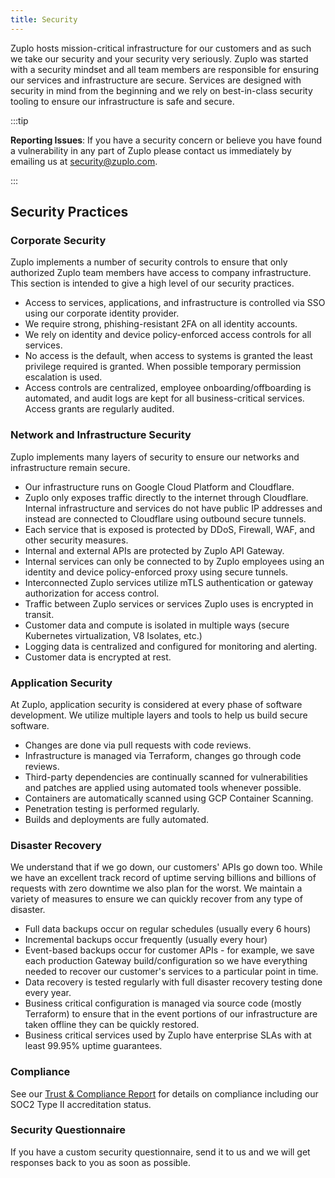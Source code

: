 ```yaml
---
title: Security
---
```


Zuplo hosts mission-critical infrastructure for our customers and as such we
take our security and your security very seriously. Zuplo was started with a
security mindset and all team members are responsible for ensuring our services
and infrastructure are secure. Services are designed with security in mind from
the beginning and we rely on best-in-class security tooling to ensure our
infrastructure is safe and secure.

:::tip

**Reporting Issues**: If you have a security concern or believe you have found a
vulnerability in any part of Zuplo please contact us immediately by emailing us
at [security@zuplo.com](mailto:security@zuplo.com).

:::

## Security Practices

### Corporate Security

Zuplo implements a number of security controls to ensure that only authorized
Zuplo team members have access to company infrastructure. This section is
intended to give a high level of our security practices.

- Access to services, applications, and infrastructure is controlled via SSO
  using our corporate identity provider.
- We require strong, phishing-resistant 2FA on all identity accounts.
- We rely on identity and device policy-enforced access controls for all
  services.
- No access is the default, when access to systems is granted the least
  privilege required is granted. When possible temporary permission escalation
  is used.
- Access controls are centralized, employee onboarding/offboarding is automated,
  and audit logs are kept for all business-critical services. Access grants are
  regularly audited.

### Network and Infrastructure Security

Zuplo implements many layers of security to ensure our networks and
infrastructure remain secure.

- Our infrastructure runs on Google Cloud Platform and Cloudflare.
- Zuplo only exposes traffic directly to the internet through Cloudflare.
  Internal infrastructure and services do not have public IP addresses and
  instead are connected to Cloudflare using outbound secure tunnels.
- Each service that is exposed is protected by DDoS, Firewall, WAF, and other
  security measures.
- Internal and external APIs are protected by Zuplo API Gateway.
- Internal services can only be connected to by Zuplo employees using an
  identity and device policy-enforced proxy using secure tunnels.
- Interconnected Zuplo services utilize mTLS authentication or gateway
  authorization for access control.
- Traffic between Zuplo services or services Zuplo uses is encrypted in transit.
- Customer data and compute is isolated in multiple ways (secure Kubernetes
  virtualization, V8 Isolates, etc.)
- Logging data is centralized and configured for monitoring and alerting.
- Customer data is encrypted at rest.

### Application Security

At Zuplo, application security is considered at every phase of software
development. We utilize multiple layers and tools to help us build secure
software.

- Changes are done via pull requests with code reviews.
- Infrastructure is managed via Terraform, changes go through code reviews.
- Third-party dependencies are continually scanned for vulnerabilities and
  patches are applied using automated tools whenever possible.
- Containers are automatically scanned using GCP Container Scanning.
- Penetration testing is performed regularly.
- Builds and deployments are fully automated.

### Disaster Recovery

We understand that if we go down, our customers' APIs go down too. While we have
an excellent track record of uptime serving billions and billions of requests
with zero downtime we also plan for the worst. We maintain a variety of measures
to ensure we can quickly recover from any type of disaster.

- Full data backups occur on regular schedules (usually every 6 hours)
- Incremental backups occur frequently (usually every hour)
- Event-based backups occur for customer APIs - for example, we save each
  production Gateway build/configuration so we have everything needed to recover
  our customer's services to a particular point in time.
- Data recovery is tested regularly with full disaster recovery testing done
  every year.
- Business critical configuration is managed via source code (mostly Terraform)
  to ensure that in the event portions of our infrastructure are taken offline
  they can be quickly restored.
- Business critical services used by Zuplo have enterprise SLAs with at least
  99.95% uptime guarantees.

### Compliance

See our [Trust & Compliance Report](https://trust.zuplo.com/) for details on
compliance including our SOC2 Type II accreditation status.

### Security Questionnaire

If you have a custom security questionnaire, send it to us and we will get
responses back to you as soon as possible.
